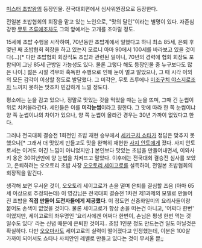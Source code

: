 [[미스터 초밥왕]]의 등장인물.
전국대회편에서 심사위원장으로 등장한다.

전일본 초밥협회의 회장을 맡고 있는 노인으로, "맛의 달인"이라는 별명이 있다. 
자존심 강한 [[무토 츠루에]]조차도 그의 앞에서는 고개를 조아릴 정도. 

15세에 초밥 수행을 시작하여, 70년동안 초밥계에서 일했다고 하니 최소 85세, 은퇴 후 몇년 째 초밥협회 회장을 하고 있는지 모르니 아마 90에서 100세를 바라보고 있을 것이다(...)[* 다만 초밥협회 회장직도 초밥과 관련된 일이니, 70년의 경력에 협회 회장도 포함되어 그냥 85세 근방일 가능성도 있다. 물론 그렇다 해도 등장인물 중 누구보다도 많은 나이.] 젊은 시절 격무와 혹독한 수행으로 인해 눈이 멀고 말았으나, 그 때 시각 이외의 모든 감각이 이상할 정도로 발달했다. 그 미각은, 무토 츠루에나 [[미조구치 야스지로]]조차 느끼지 못하는 맛조차 민감하게 느낄 정도다. 

평소에는 눈을 감고 있으나, 정말로 맛있는 것을 먹었을 때는 눈을 뜨며, 그때 긴 눈썹이 위로 치켜올라간다. 세인들은 이를 '''미각눈썹'''이라고 칭한다. 그 맛에 따라 한 쪽 눈썹이냐 양 쪽 눈썹이냐의 차이가 있으나, 양 쪽 눈썹이 올라간 경우는 30년 가까이 없었다고 한다.

그러나 전국대회 결승전 1회전인 초밥 재현 승부에서 [[세키구치 쇼타]]가 정답은 맞추지 못했으나[* 그래서 더 맛있게 만들고도 맛을 완벽히 재현한 [[사지 안토]]에게 졌다. 사지 안토로서는 이겨도 이긴 느낌이 아니었지만.] 본인보다 맛있는 초밥을 만들어내면서, 이와사키 옹은 30여년만에 양 눈썹을 치켜뜨고 말았다. 이후에는 전국대회 결승전 심사를 보았고, 은퇴하려는 오오토리 초밥 사장 [[오오토리 세이고로]]를 설득하여, 전일본 초밥협회의 회장직을 맡긴다.

생각해 보면 무서운 것이, 오오토리 세이고로가 손을 떨며 은퇴를 결심할 즈음 (아마 65세 이상으로 추정되는데) 이 영감님은 전국대회 결승전 1차전 제1과제의 모델로 만들어진 초밥을 '''직접 만들어 도전자들에게 제공했다'''. 이 정도면 신중화일미의 요리사들이랑 붙어도 손색이 없었을 것이다. 물론 세이고로가 항상 손을 떠는건 아니고, '어쩌다 한번' 이였지만, 세이고로의 좌우명인 '요리사에겐 어쩌다 한번이, 손님은 평생 한번 먹는 것 일수도 있다' 라는 신념 때문에 은퇴한 것이지.. 초밥 1인분 정도 만드는건 일도 아닐것은 확실하다. 다만 [[후지타 세이지|오오마사]]도 세이고로의 실력이 떨어졌다고 인정했는데, 이분은 100살 가까이 되어서도 쇼타나 사치안인 레벨로 만들고 있다는 것이 무서울 뿐;;
